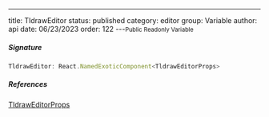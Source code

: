 ---
title: TldrawEditor
status: published
category: editor
group: Variable
author: api
date: 06/23/2023
order: 122
---<Small>Public Readonly Variable</Small>




##### Signature


```ts
TldrawEditor: React.NamedExoticComponent<TldrawEditorProps>
```

##### References

[TldrawEditorProps](/gen/editor/TldrawEditorProps-type)

